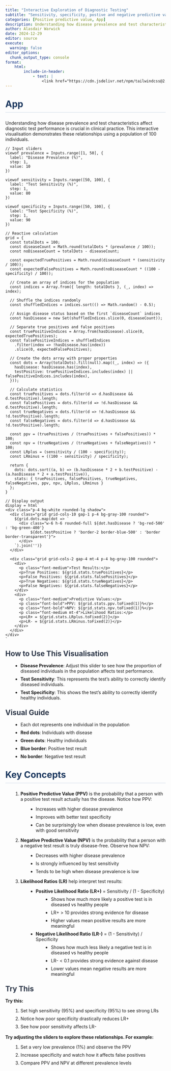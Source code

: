 ```yaml
---
title: "Interactive Exploration of Diagnostic Testing"
subtitle: "Sensitivity, specificity, postive and negative predictive values"
categories: [Positive predictive value, App]
description: Understanding how disease prevalence and test characteristics affect diagnostic test performance is crucial in clinical practice. This interactive visualisation demonstrates these relationships using a population of 100 individuals.
author: Alasdair Warwick
date: 2024-12-29
editor: source
execute: 
  warning: false
editor_options: 
  chunk_output_type: console
format:
    html:
        include-in-header:
            - text: |
                <link href="https://cdn.jsdelivr.net/npm/tailwindcss@2.2.19/dist/tailwind.min.css" rel="stylesheet">
---
```


<style>
/* Headers */
h1 {
  font-size: 1.75rem !important;
  margin-top: 2rem !important;
  margin-bottom: 1.5rem !important;
  color: #1a365d !important;
  border-bottom: 2px solid #e2e8f0 !important;
  padding-bottom: 0.5rem !important;
}

h2 {
  font-size: 1.4rem !important;
  margin-top: 1.5rem !important;
  margin-bottom: 1rem !important;
  color: #2d3748 !important;
}

/* Lists */
ul {
  list-style-type: disc !important;
  margin-left: 1.5rem !important;
  margin-bottom: 1rem !important;
}

ol {
  list-style-type: decimal !important;
  margin-left: 1.5rem !important;
  margin-bottom: 1rem !important;
}

li {
  margin-bottom: 0.5rem !important;
}

/* Ensure nested lists are properly styled */
ul ul, ol ol, ul ol, ol ul {
  margin-top: 0.5rem !important;
  margin-bottom: 0.5rem !important;
}
</style>

# App

Understanding how disease prevalence and test characteristics affect diagnostic test performance is crucial in clinical practice. This interactive visualisation demonstrates these relationships using a population of 100 individuals.

```ojs
// Input sliders
viewof prevalence = Inputs.range([1, 50], {
  label: "Disease Prevalence (%)",
  step: 1,
  value: 10
})

viewof sensitivity = Inputs.range([50, 100], {
  label: "Test Sensitivity (%)",
  step: 1,
  value: 80
})

viewof specificity = Inputs.range([50, 100], {
  label: "Test Specificity (%)",
  step: 1,
  value: 90
})

// Reactive calculation
grid = {
  const totalDots = 100;
  const diseaseCount = Math.round(totalDots * (prevalence / 100));
  const noDiseaseCount = totalDots - diseaseCount;

  const expectedTruePositives = Math.round(diseaseCount * (sensitivity / 100));
  const expectedFalsePositives = Math.round(noDiseaseCount * ((100 - specificity) / 100));

  // Create an array of indices for the population
  const indices = Array.from({ length: totalDots }, (_, index) => index);

  // Shuffle the indices randomly
  const shuffledIndices = indices.sort(() => Math.random() - 0.5);

  // Assign disease status based on the first `diseaseCount` indices
  const hasDisease = new Set(shuffledIndices.slice(0, diseaseCount));

  // Separate true positives and false positives
  const truePositiveIndices = Array.from(hasDisease).slice(0, expectedTruePositives);
  const falsePositiveIndices = shuffledIndices
    .filter(index => !hasDisease.has(index))
    .slice(0, expectedFalsePositives);

  // Create the dots array with proper properties
  const dots = Array(totalDots).fill(null).map((_, index) => ({
    hasDisease: hasDisease.has(index),
    testPositive: truePositiveIndices.includes(index) || falsePositiveIndices.includes(index),
  }));
  
  // Calculate statistics
  const truePositives = dots.filter(d => d.hasDisease && d.testPositive).length;
  const falsePositives = dots.filter(d => !d.hasDisease && d.testPositive).length;
  const trueNegatives = dots.filter(d => !d.hasDisease && !d.testPositive).length;
  const falseNegatives = dots.filter(d => d.hasDisease && !d.testPositive).length;

  const ppv = (truePositives / (truePositives + falsePositives)) * 100;
  const npv = (trueNegatives / (trueNegatives + falseNegatives)) * 100;
  const LRplus = (sensitivity / (100 - specificity));
  const LRminus = ((100 - sensitivity) / specificity);

  return {
    dots: dots.sort((a, b) => (b.hasDisease * 2 + b.testPositive) - (a.hasDisease * 2 + a.testPositive)),
    stats: { truePositives, falsePositives, trueNegatives, falseNegatives, ppv, npv, LRplus, LRminus }
  };
}

// Display output
display = html`
<div class="p-4 bg-white rounded-lg shadow">
  <div class="grid grid-cols-10 gap-1 p-4 bg-gray-100 rounded">
    ${grid.dots.map(dot => `
      <div class="w-6 h-6 rounded-full ${dot.hasDisease ? 'bg-red-500' : 'bg-green-400'} 
           ${dot.testPositive ? 'border-2 border-blue-500' : 'border border-transparent'}">
      </div>
    `).join('')}
  </div>
  
  <div class="grid grid-cols-2 gap-4 mt-4 p-4 bg-gray-100 rounded">
    <div>
      <p class="font-medium">Test Results:</p>
      <p>True Positives: ${grid.stats.truePositives}</p>
      <p>False Positives: ${grid.stats.falsePositives}</p>
      <p>True Negatives: ${grid.stats.trueNegatives}</p>
      <p>False Negatives: ${grid.stats.falseNegatives}</p>
    </div>
    <div>
      <p class="font-medium">Predictive Values:</p>
      <p class="font-bold">PPV: ${grid.stats.ppv.toFixed(1)}%</p>
      <p class="font-bold">NPV: ${grid.stats.npv.toFixed(1)}%</p>
      <p class="font-medium mt-4">Likelihood Ratios:</p>
      <p>LR+ = ${grid.stats.LRplus.toFixed(2)}</p>
      <p>LR- = ${grid.stats.LRminus.toFixed(2)}</p>
    </div>
  </div>
</div>
`
```

## How to Use This Visualisation

- **Disease Prevalence**: Adjust this slider to see how the proportion of diseased individuals in the population affects test performance.
- **Test Sensitivity**: This represents the test's ability to correctly identify diseased individuals.
- **Test Specificity**: This shows the test's ability to correctly identify healthy individuals.

## Visual Guide

- Each dot represents one individual in the population
- **Red dots**: Individuals with disease
- **Green dots**: Healthy individuals
- **Blue border**: Positive test result
- **No border**: Negative test result

# Key Concepts

1. **Positive Predictive Value (PPV)** is the probability that a person with a positive test result actually has the disease. Notice how PPV:
   - Increases with higher disease prevalence
   - Improves with better test specificity
   - Can be surprisingly low when disease prevalence is low, even with good sensitivity

2. **Negative Predictive Value (NPV)** is the probability that a person with a negative test result is truly disease-free. Observe how NPV:
   - Decreases with higher disease prevalence
   - Is strongly influenced by test sensitivity
   - Tends to be high when disease prevalence is low

3. **Likelihood Ratios (LR)** help interpret test results:

   - **Positive Likelihood Ratio (LR+)** = Sensitivity / (1 - Specificity)
     - Shows how much more likely a positive test is in diseased vs healthy people
     - LR+ > 10 provides strong evidence for disease
     - Higher values mean positive results are more meaningful

   - **Negative Likelihood Ratio (LR-)** = (1 - Sensitivity) / Specificity  
     - Shows how much less likely a negative test is in diseased vs healthy people
     - LR- < 0.1 provides strong evidence against disease
     - Lower values mean negative results are more meaningful

::: {.callout-tip}
## Try This

**Try this:**

1. Set high sensitivity (95%) and specificity (95%) to see strong LRs
2. Notice how poor specificity drastically reduces LR+ 
3. See how poor sensitivity affects LR-

**Try adjusting the sliders to explore these relationships. For example:**

1. Set a very low prevalence (1%) and observe the PPV
2. Increase specificity and watch how it affects false positives
3. Compare PPV and NPV at different prevalence levels
:::